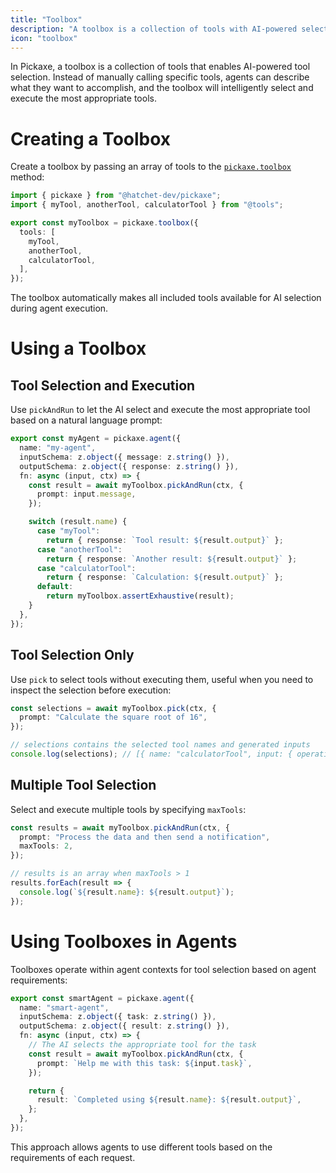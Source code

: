 ```yaml
---
title: "Toolbox"
description: "A toolbox is a collection of tools with AI-powered selection capabilities."
icon: "toolbox"
---
```


In Pickaxe, a toolbox is a collection of tools that enables AI-powered tool selection. Instead of manually calling specific tools, agents can describe what they want to accomplish, and the toolbox will intelligently select and execute the most appropriate tools.

# Creating a Toolbox

Create a toolbox by passing an array of tools to the [`pickaxe.toolbox`](/api-reference/toolbox) method:

```ts
import { pickaxe } from "@hatchet-dev/pickaxe";
import { myTool, anotherTool, calculatorTool } from "@tools";

export const myToolbox = pickaxe.toolbox({
  tools: [
    myTool,
    anotherTool,
    calculatorTool,
  ],
});
```

The toolbox automatically makes all included tools available for AI selection during agent execution.

# Using a Toolbox

## Tool Selection and Execution

Use `pickAndRun` to let the AI select and execute the most appropriate tool based on a natural language prompt:

```ts
export const myAgent = pickaxe.agent({
  name: "my-agent",
  inputSchema: z.object({ message: z.string() }),
  outputSchema: z.object({ response: z.string() }),
  fn: async (input, ctx) => {
    const result = await myToolbox.pickAndRun(ctx, {
      prompt: input.message,
    });

    switch (result.name) {
      case "myTool":
        return { response: `Tool result: ${result.output}` };
      case "anotherTool":
        return { response: `Another result: ${result.output}` };
      case "calculatorTool":
        return { response: `Calculation: ${result.output}` };
      default:
        return myToolbox.assertExhaustive(result);
    }
  },
});
```

## Tool Selection Only

Use `pick` to select tools without executing them, useful when you need to inspect the selection before execution:

```ts
const selections = await myToolbox.pick(ctx, {
  prompt: "Calculate the square root of 16",
});

// selections contains the selected tool names and generated inputs
console.log(selections); // [{ name: "calculatorTool", input: { operation: "sqrt", value: 16 } }]
```

## Multiple Tool Selection

Select and execute multiple tools by specifying `maxTools`:

```ts
const results = await myToolbox.pickAndRun(ctx, {
  prompt: "Process the data and then send a notification",
  maxTools: 2,
});

// results is an array when maxTools > 1
results.forEach(result => {
  console.log(`${result.name}: ${result.output}`);
});
```

# Using Toolboxes in Agents

Toolboxes operate within agent contexts for tool selection based on agent requirements:

```ts
export const smartAgent = pickaxe.agent({
  name: "smart-agent",
  inputSchema: z.object({ task: z.string() }),
  outputSchema: z.object({ result: z.string() }),
  fn: async (input, ctx) => {
    // The AI selects the appropriate tool for the task
    const result = await myToolbox.pickAndRun(ctx, {
      prompt: `Help me with this task: ${input.task}`,
    });

    return {
      result: `Completed using ${result.name}: ${result.output}`,
    };
  },
});
```

This approach allows agents to use different tools based on the requirements of each request.
